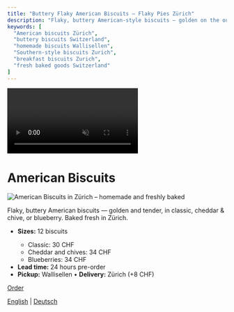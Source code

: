 ```yaml
---
title: "Buttery Flaky American Biscuits – Flaky Pies Zürich"
description: "Flaky, buttery American-style biscuits — golden on the outside, soft and tender within. Perfect with jam, honey, or gravy, freshly baked in Zürich."
keywords: [
  "American biscuits Zürich",
  "buttery biscuits Switzerland",
  "homemade biscuits Wallisellen",
  "Southern-style biscuits Zurich",
  "breakfast biscuits Zurich",
  "fresh baked goods Switzerland"
]
---
```

<!-- Desktop background video -->
<div class="background-video-container">
  <video autoplay muted loop playsinline>
    <source src="../Backgroundrotating.mp4" type="video/mp4">
  </video>
</div>

# American Biscuits

<div class="pie-layout">

<img src="images/american_biscuits_zurich.jpeg"
       alt="American Biscuits in Zürich – homemade and freshly baked"
       class="pie-photo" loading="lazy">

<div class="pie-text">
<p>
      Flaky, buttery American biscuits — golden and tender, in classic, cheddar & chive, or blueberry. Baked fresh in Zürich.
</p>
<ul>
<li><strong>Sizes:</strong> 12 biscuits</li>
<ul>
<li>Classic: 30 CHF</li>
<li>Cheddar and chives: 34 CHF</li>
<li>Blueberries: 34 CHF</li>
</ul>
<li><strong>Lead time:</strong> 24 hours pre-order</li>
<li><strong>Pickup:</strong> Wallisellen • <strong>Delivery:</strong> Zürich (+8 CHF)</li>
</ul>
<div class="nav-button">
  <a href="order-pies-zurich.qmd" class="btn-link">Order</a>
</div>
</div>

</div>



<div class="content-overlay">



<script type="application/ld+json">
{
  "@context": "https://schema.org",
  "@type": "Bakery",
  "name": "Flaky",
  "image": "https://yourdomain.com/logo_website.png",
  "address": {
    "@type": "PostalAddress",
    "addressLocality": "Zürich",
    "addressCountry": "CH"
  },
  "servesCuisine": "American desserts",
  "url": "https://yourdomain.com",
  "description": "Flaky is a home-based microbakery in Zürich, baking handmade American-style pies such as pumpkin pie, cinnamon apple crumble, and pecan pie."
}
</script>


<div class="language-switch">
  <a href="american_biscuits_zurich.html">English</a> |
  <a href="de/american_biscuits_zurich.html">Deutsch</a>
</div>



<div class="footer-heart">
  <i class="fas fa-heart"></i>
</div>


<script>
document.addEventListener("DOMContentLoaded", function() {
  const navLinks = document.querySelectorAll('.navbar-nav .nav-link');
  const navbarCollapse = document.querySelector('.navbar-collapse');

  navLinks.forEach(function(link) {
    link.addEventListener('click', function() {
      if (navbarCollapse.classList.contains('show')) {
        // collapse the menu
        const collapse = new bootstrap.Collapse(navbarCollapse);
        collapse.hide();
      }
    });
  });
});
</script>
